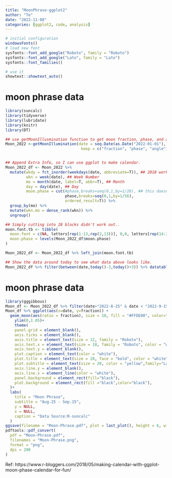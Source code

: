 ```yaml
---
title: "MoonPhrase-ggplot2" 
author: "Te"
date: "2022-11-08"
categories: [ggplot2, code, analysis]
---
```


```r
# initial configuration
windowsFonts()
# load new font
sysfonts::font_add_google("Roboto", family = "Roboto")
sysfonts::font_add_google("Lato", family = "Lato")
sysfonts::font_families()

# use it
showtext::showtext_auto()
```

# moon phrase data
```r
library(suncalc)
library(tidyverse)
library(lubridate)
library(knitr)
library(DT)

## use getMoonIllusmination function to get moon fraction, phase, and angle for 2018.
Moon_2022 <-getMoonIllumination(date = seq.Date(as.Date("2022-01-01"), as.Date("2022-12-31"), by = 1), 
                                 keep = c("fraction", "phase", "angle"))


## Append Extra Info, so I can use ggplot to make calendar. 
Moon_2022_df <- Moon_2022 %>% 
  mutate(wkdy = fct_inorder(weekdays(date, abbreviate=T)), ## 2018 worked well because it starts on Monday
         wkn = week(date), ## Week Number
         mo = month(date, label=T, abbr=T), ## Month
         day = day(date), ## Day
         moon.phase = cut(#phase,breaks=seq(0,1,by=1/28), ## this doesn't work...
                          phase,breaks=seq(0,1,by=1/56),
                          ordered_result=T)) %>%
  group_by(mo) %>% 
  mutate(wkn.mo = dense_rank(wkn)) %>%
  ungroup()

## Simply cutting into 28 blocks didn't work out..  
moon.font.tb <- tibble(
  moon.font = c(NA, letters[rep(1:13,rep(2,13))], 0,0, letters[rep(14:26,rep(2,13))],NA),
  moon.phase = levels(Moon_2022_df$moon.phase)
)

Moon_2022_df <- Moon_2022_df %>% left_join(moon.font.tb)

## Show the data around today to see what data above looks like.
Moon_2022_df %>% filter(between(date,today()-3,today()+3)) %>% datatable()
```
# moon phrase data
```r
library(gggibbous)
Moon_df <- Moon_2022_df %>% filter(date>"2022-8-25" & date < "2022-9-15")
Moon_df %>% ggplot(aes(x=date, y=fraction)) + 
  geom_moon(aes(ratio = fraction), size = 18, fill = "#FFDE00", color="#FFF38C") +
    ylim(0,1.05)+
    theme(
    panel.grid = element_blank(),
    axis.ticks = element_blank(),
    axis.title = element_text(size = 12, family = "Roboto"),
    axis.text.x = element_text(size = 18, family = "Roboto", color = "white"),
    axis.text.y = element_blank(),
    plot.caption = element_text(color = "white"),
    plot.title = element_text(size = 28, face = "bold", color = "white", family="Lato"),
    plot.subtitle = element_text(size = 20, color = "yellow",family="Lato"),
    axis.line.y = element_blank(),
    axis.line.x = element_line(color = "white"),
    panel.background = element_rect(fill="black"),
    plot.background = element_rect(fill ="black",color="black"),
  )+
  labs(
    title = "Moon Phrase",
    subtitle = "Aug.25 - Sep.15",
    y = NULL,
    x = NULL,
    caption = "Data Source:R-suncalc"
  )
ggsave(filename = "Moon-Phrase.pdf", plot = last_plot(), height = 6, width = 8)
pdftools::pdf_convert(
  pdf = "Moon-Phrase.pdf",
  filenames = "Moon-Phrase.png",
  format = "png", 
  dpi = 200
)
```

Ref:
https://www.r-bloggers.com/2018/05/making-calendar-with-ggplot-moon-phase-calendar-for-fun/
